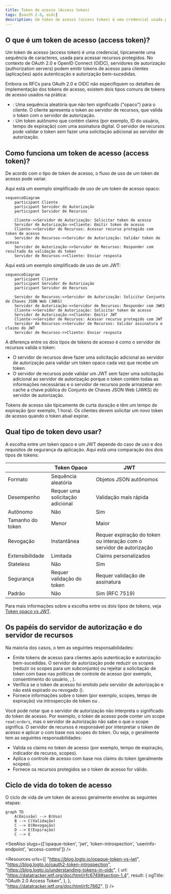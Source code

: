 ```yaml
---
title: Token de acesso (Access token)
tags: [oauth 2.0, oidc]
description: Um token de acesso (access token) é uma credencial usada para acessar recursos protegidos em nome de uma identidade (por exemplo, usuário ou serviço). É um token de portador que concede acesso a recursos com base nos scopes (permissões) do token.
---
```


## O que é um token de acesso (access token)?

Um token de acesso (access token) é uma credencial, tipicamente uma sequência de caracteres, usada para acessar recursos protegidos. No contexto de OAuth 2.0 e OpenID Connect (OIDC), <Ref slug="authorization-server">servidores de autorização (authorization servers)</Ref> podem emitir tokens de acesso para clientes (aplicações) após autenticação e autorização bem-sucedidas.

Embora os RFCs para OAuth 2.0 e OIDC não especifiquem os detalhes de implementação dos tokens de acesso, existem dois tipos comuns de tokens de acesso usados na prática:

- <Ref slug="opaque-token" />: Uma sequência aleatória que não tem significado ("opaco") para o cliente. O cliente apresenta o token ao servidor de recursos, que valida o token com o servidor de autorização.
- <Ref slug="jwt" />: Um token autônomo que contém <Ref slug="claim">claims</Ref> (por exemplo, ID do usuário, tempo de expiração) com uma assinatura digital. O servidor de recursos pode validar o token sem fazer uma solicitação adicional ao servidor de autorização.

## Como funciona um token de acesso (access token)?

De acordo com o tipo de token de acesso, o fluxo de uso de um token de acesso pode variar.

Aqui está um exemplo simplificado de uso de um token de acesso opaco:

```mermaid
sequenceDiagram
    participant Cliente
    participant Servidor de Autorização
    participant Servidor de Recursos

    Cliente->>Servidor de Autorização: Solicitar token de acesso
    Servidor de Autorização->>Cliente: Emitir token de acesso
    Cliente->>Servidor de Recursos: Acessar recurso protegido com token de acesso
    Servidor de Recursos->>Servidor de Autorização: Validar token de acesso
    Servidor de Autorização->>Servidor de Recursos: Responder com resultado da validação do token
    Servidor de Recursos->>Cliente: Enviar resposta
```

Aqui está um exemplo simplificado de uso de um JWT:

```mermaid
sequenceDiagram
    participant Cliente
    participant Servidor de Autorização
    participant Servidor de Recursos

    Servidor de Recursos->>Servidor de Autorização: Solicitar Conjunto de Chaves JSON Web (JWKS)
    Servidor de Autorização->>Servidor de Recursos: Responder com JWKS
    Cliente->>Servidor de Autorização: Solicitar token de acesso
    Servidor de Autorização->>Cliente: Emitir JWT
    Cliente->>Servidor de Recursos: Acessar recurso protegido com JWT
    Servidor de Recursos->>Servidor de Recursos: Validar assinatura e claims do JWT
    Servidor de Recursos->>Cliente: Enviar resposta
```

A diferença entre os dois tipos de tokens de acesso é como o servidor de recursos valida o token:

- O servidor de recursos deve fazer uma solicitação adicional ao servidor de autorização para validar um token opaco cada vez que recebe um token.
- O servidor de recursos pode validar um JWT sem fazer uma solicitação adicional ao servidor de autorização porque o token contém todas as informações necessárias e o servidor de recursos pode armazenar em cache a chave pública do Conjunto de Chaves JSON Web (JWKS) do servidor de autorização.

Tokens de acesso são tipicamente de curta duração e têm um tempo de expiração (por exemplo, 1 hora). Os clientes devem solicitar um novo token de acesso quando o token atual expirar.

## Qual tipo de token devo usar?

A escolha entre um token opaco e um JWT depende do caso de uso e dos requisitos de segurança da aplicação. Aqui está uma comparação dos dois tipos de tokens:

|                | Token Opaco                    | JWT                                                           |
|----------------|--------------------------------|---------------------------------------------------------------|
| Formato        | Sequência aleatória            | Objetos JSON autônomos                                        |
| Desempenho     | Requer uma solicitação adicional| Validação mais rápida                                         |
| Autônomo       | Não                            | Sim                                                           |
| Tamanho do token| Menor                          | Maior                                                         |
| Revogação      | Instantânea                    | Requer expiração do token ou interação com o servidor de autorização |
| Extensibilidade| Limitada                       | Claims personalizados                                         |
| Stateless      | Não                            | Sim                                                           |
| Segurança      | Requer validação do token      | Requer validação de assinatura                                |
| Padrão         | Não                            | Sim (RFC 7519)                                                |

Para mais informações sobre a escolha entre os dois tipos de tokens, veja [Token opaco vs JWT](https://blog.logto.io/opaque-token-vs-jwt).

## Os papéis do servidor de autorização e do servidor de recursos

Na maioria dos casos, o <Ref slug="authorization-server" /> tem as seguintes responsabilidades:

- Emite tokens de acesso para clientes após autenticação e autorização bem-sucedidas. O servidor de autorização pode reduzir os scopes (reduzir os scopes para um subconjunto) ou rejeitar a solicitação de token com base nas políticas de controle de acesso (por exemplo, consentimento do usuário, <Ref slug="rbac" />, <Ref slug="abac" />).
- Verifica se o token de acesso foi emitido pelo servidor de autorização e não está expirado ou revogado (<Ref slug="token-introspection" />).
- Fornece informações sobre o token (por exemplo, scopes, tempo de expiração) via introspecção de token ou <Ref slug="userinfo-endpoint" />.

Você pode notar que o servidor de autorização não interpreta o significado do token de acesso. Por exemplo, o token de acesso pode conter um scope `read:orders`, mas o servidor de autorização não sabe o que o scope significa. O servidor de recursos é responsável por interpretar o token de acesso e aplicar o <Ref slug="access-control" /> com base nos scopes do token. Ou seja, o <Ref slug="resource-server" /> geralmente tem as seguintes responsabilidades:

- Valida os <Ref slug="claim">claims</Ref> no token de acesso (por exemplo, tempo de expiração, indicador de recurso, scopes).
- Aplica o controle de acesso com base nos claims do token (geralmente scopes).
- Fornece os recursos protegidos se o token de acesso for válido.

## Ciclo de vida do token de acesso

O ciclo de vida de um token de acesso geralmente envolve as seguintes etapas:

```mermaid
graph TD
    A(Emissão) --> B(Uso)
    B --> C(Validação)
    C --> D(Revogação)
    D --> E(Expiração)
    C --> E
```

<SeeAlso slugs={['opaque-token', 'jwt', 'token-introspection', 'userinfo-endpoint', 'access-control']} />

<Resources
  urls={[
    "https://blog.logto.io/opaque-token-vs-jwt",
    "https://blog.logto.io/oauth2-token-introspection",
    "https://blog.logto.io/understanding-tokens-in-oidc",
    {
      url: "https://datatracker.ietf.org/doc/html/rfc6749#section-1.4",
      result: {
        ogTitle: "OAuth 2.0 Access Token",
      },
    },
    "https://datatracker.ietf.org/doc/html/rfc7662",
  ]}
/>